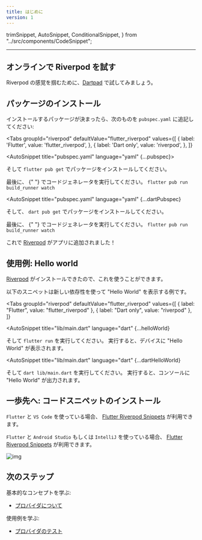 ```yaml
---
title: はじめに
version: 1
---
```


  trimSnippet,
  AutoSnippet,
  ConditionalSnippet,
} from "../src/components/CodeSnippet";

___

## オンラインで Riverpod を試す

Riverpod の感覚を掴むために、[Dartpad](https://dartpad.dev/?null_safety=true&id=ef06ab3ce0b822e6cc5db0575248e6e2) で試してみましょう。

## パッケージのインストール

インストールするパッケージが決まったら、次のものを `pubspec.yaml` に追記してください:

<Tabs
  groupId="riverpod"
  defaultValue="flutter_riverpod"
  values={[
    { label: 'Flutter', value: 'flutter_riverpod', },
    { label: 'Dart only', value: 'riverpod', },
  ]}
>
<TabItem value="flutter_riverpod">

<AutoSnippet title="pubspec.yaml" language="yaml" {...pubspec}></AutoSnippet>

そして `flutter pub get` でパッケージをインストールしてください。

<ConditionalSnippet codegen={true}>
  最後に、 {" "} でコードジェネレータを実行してください。
  <code>flutter pub run build_runner watch</code>
</ConditionalSnippet>

</TabItem>
<TabItem value="riverpod">

<AutoSnippet
  title="pubspec.yaml"
  language="yaml"
  {...dartPubspec}
></AutoSnippet>

そして、 `dart pub get` でパッケージをインストールしてください。

<ConditionalSnippet codegen={true}>
  最後に、 {" "} でコードジェネレータを実行してください。
  <code>flutter pub run build_runner watch</code>
</ConditionalSnippet>

</TabItem>
</Tabs>

これで [Riverpod] がアプリに追加されました！

## 使用例: Hello world

[Riverpod] がインストールできたので、これを使うことができます。

以下のスニペットは新しい依存性を使って "Hello World" を表示する例です。


<Tabs
  groupId="riverpod"
  defaultValue="flutter_riverpod"
  values={[
    { label: "Flutter", value: "flutter_riverpod" },
    { label: "Dart only", value: "riverpod" },
  ]}
>
<TabItem value="flutter_riverpod">

<AutoSnippet
  title="lib/main.dart"
  language="dart"
  {...helloWorld}
></AutoSnippet>

そして `flutter run` を実行してください。
実行すると、デバイスに "Hello World" が表示されます。

</TabItem>
<TabItem value="riverpod">

<AutoSnippet
  title="lib/main.dart"
  language="dart"
  {...dartHelloWorld}
></AutoSnippet>

そして `dart lib/main.dart` を実行してください。
実行すると、コンソールに "Hello World" が出力されます。

</TabItem>
</Tabs>

## 一歩先へ: コードスニペットのインストール

`Flutter` と `VS Code` を使っている場合、 [Flutter Riverpod Snippets](https://marketplace.visualstudio.com/items?itemName=robert-brunhage.flutter-riverpod-snippets) が利用できます。

`Flutter` と `Android Studio` もしくは `IntelliJ` を使っている場合、 [Flutter Riverpod Snippets](https://plugins.jetbrains.com/plugin/14641-flutter-riverpod-snippets) が利用できます。

![img](/img/snippets/greetingProvider.gif)

## 次のステップ

基本的なコンセプトを学ぶ:

- [プロバイダについて](/docs/concepts/providers)

使用例を学ぶ:

- [プロバイダのテスト](/docs/cookbooks/testing)

[riverpod]: https://github.com/rrousselgit/riverpod
[hooks_riverpod]: https://pub.dev/packages/hooks_riverpod
[flutter_riverpod]: https://pub.dev/packages/flutter_riverpod
[flutter_hooks]: https://github.com/rrousselGit/flutter_hooks
